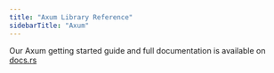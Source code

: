 ```yaml
---
title: "Axum Library Reference"
sidebarTitle: "Axum"
---
```


Our Axum getting started guide and full documentation is available on
[docs.rs](https://docs.rs/propelauth/latest/propelauth/)
